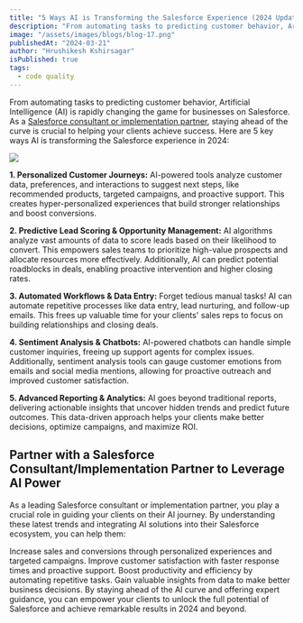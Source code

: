 ```yaml
---
title: "5 Ways AI is Transforming the Salesforce Experience (2024 Update)"
description: "From automating tasks to predicting customer behavior, Artificial Intelligence (AI) is rapidly changing the game for businesses on Salesforce. As a Salesforce consultant or implementation partner, staying ahead of the curve is crucial to helping your clients achieve success. Here are 5 key ways AI is transforming the Salesforce experience in 2024:"
image: "/assets/images/blogs/blog-17.png"
publishedAt: "2024-03-21"
author: "Hrushikesh Kshirsagar"
isPublished: true
tags:
  - code quality
---
```


From automating tasks to predicting customer behavior, Artificial Intelligence (AI) is rapidly changing the game for businesses on Salesforce. As a [Salesforce consultant or implementation partner](https://www.cloudprism.in), staying ahead of the curve is crucial to helping your clients achieve success. Here are 5 key ways AI is transforming the Salesforce experience in 2024:

<Image src="/assets/images/blogs/blog-18.png" />

**1. Personalized Customer Journeys:** AI-powered tools analyze customer data, preferences, and interactions to suggest next steps, like recommended products, targeted campaigns, and proactive support. This creates hyper-personalized experiences that build stronger relationships and boost conversions.

**2. Predictive Lead Scoring & Opportunity Management:** AI algorithms analyze vast amounts of data to score leads based on their likelihood to convert. This empowers sales teams to prioritize high-value prospects and allocate resources more effectively. Additionally, AI can predict potential roadblocks in deals, enabling proactive intervention and higher closing rates.

**3. Automated Workflows & Data Entry:** Forget tedious manual tasks! AI can automate repetitive processes like data entry, lead nurturing, and follow-up emails. This frees up valuable time for your clients' sales reps to focus on building relationships and closing deals.

**4. Sentiment Analysis & Chatbots:** AI-powered chatbots can handle simple customer inquiries, freeing up support agents for complex issues. Additionally, sentiment analysis tools can gauge customer emotions from emails and social media mentions, allowing for proactive outreach and improved customer satisfaction.

**5. Advanced Reporting & Analytics:** AI goes beyond traditional reports, delivering actionable insights that uncover hidden trends and predict future outcomes. This data-driven approach helps your clients make better decisions, optimize campaigns, and maximize ROI.

## Partner with a Salesforce Consultant/Implementation Partner to Leverage AI Power

As a leading Salesforce consultant or implementation partner, you play a crucial role in guiding your clients on their AI journey. By understanding these latest trends and integrating AI solutions into their Salesforce ecosystem, you can help them:

Increase sales and conversions through personalized experiences and targeted campaigns.
Improve customer satisfaction with faster response times and proactive support.
Boost productivity and efficiency by automating repetitive tasks.
Gain valuable insights from data to make better business decisions.
By staying ahead of the AI curve and offering expert guidance, you can empower your clients to unlock the full potential of Salesforce and achieve remarkable results in 2024 and beyond.
